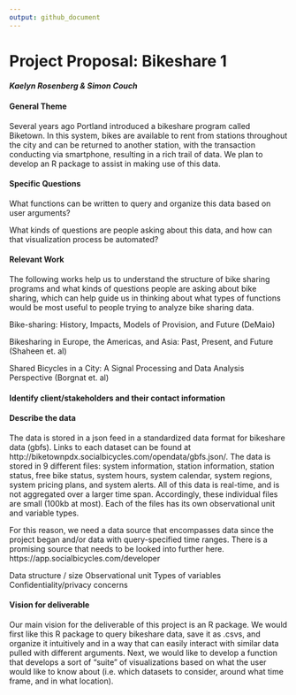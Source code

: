 ```yaml
---
output: github_document
---
```

# Project Proposal: Bikeshare 1

#### *Kaelyn Rosenberg & Simon Couch*


#### General Theme

Several years ago Portland introduced a bikeshare program called Biketown. In this system, bikes are available to rent from stations throughout the city and can be returned to another station, with the transaction conducting via smartphone, resulting in a rich trail of data. We plan to develop an R package to assist in making use of this data.

#### Specific Questions

What functions can be written to query and organize this data based on user arguments?

What kinds of questions are people asking about this data, and how can that visualization process be automated?

#### Relevant Work 

The following works help us to understand the structure of bike sharing programs and what kinds of questions people are asking about bike sharing, which can help guide us in thinking about what types of functions would be most useful to people trying to analyze bike sharing data.

Bike-sharing: History, Impacts, Models of Provision, and Future (DeMaio)

Bikesharing in Europe, the Americas, and Asia: Past, Present, and Future (Shaheen et. al)

Shared Bicycles in a City: A Signal Processing and Data Analysis Perspective (Borgnat et. al)

#### Identify client/stakeholders and their contact information


#### Describe the data
  The data is stored in a json feed in a standardized data format for bikeshare data (gbfs). Links to each dataset can be found at http://biketownpdx.socialbicycles.com/opendata/gbfs.json/. The data is stored in 9 different files: system information, station information, station status, free bike status, system hours, system calendar, system regions, system pricing plans, and system alerts. All of this data is real-time, and is not aggregated over a larger time span. Accordingly, these individual files are small (100kb at most). Each of the files has its own observational unit and variable types.
  
  For this reason, we need a data source that encompasses data since the project began and/or data with query-specified time ranges.
  There is a promising source that needs to be looked into further here. https://app.socialbicycles.com/developer

Data structure / size
Observational unit
Types of variables
Confidentiality/privacy concerns

#### Vision for deliverable

  Our main vision for the deliverable of this project is an R package. We would first like this R package to query bikeshare data, save it as .csvs, and organize it intuitively and in a way that can easily interact with similar data pulled with different arguments. Next, we would like to develop a function that develops a sort of "suite" of visualizations based on what the user would like to know about (i.e. which datasets to consider, around what time frame, and in what location).



